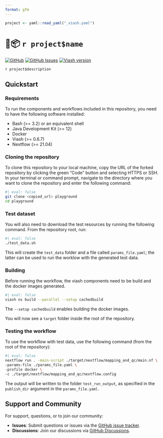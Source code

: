 ```yaml
---
format: gfm
---
```

```r
project <- yaml::read_yaml("_viash.yaml")
```
# 🌱📦 `r project$name`

[![GitHub](https://img.shields.io/badge/GitHub-viash--hub%2F`r project$name`-blue)](`r project$links$repository`) 
[![GitHub Issues](https://img.shields.io/github/issues/viash-hub/`r project$name`)](`r project$links$issue_tracker`) 
[![Viash version](https://img.shields.io/badge/Viash-v`r gsub("-", "--", project$viash_version)`-blue)](https://viash.io)

`r project$description`

## Quickstart

### Requirements

To run the components and workflows included in this repository,  you need to have the following software installed:

* Bash (>= 3.2) or an equivalent shell
* Java Development Kit (>= 12)
* Docker
* Viash (>= 0.6.7)
* Nextflow (>= 21.04)

### Cloning the repository
To clone this repository to your local machine, copy the URL of the forked repository by clicking the green "Code" button and selecting HTTPS or SSH.
In your terminal or command prompt, navigate to the directory where you want to clone the repository and enter the following command:

```bash
#| eval: false
git clone <copied_url> playground
cd playground
```

### Test dataset

You will also need to download the test resources by running the following command.
From the repository root, run:

```bash
#| eval: false
./test_data.sh
```

This will create the `test_data` folder and a file called `params_file.yaml`; the latter can be
used to run the worklow with the generated test data.

### Building

Before running the workflow, the viash components need to be build and the docker images generated.

```bash
#| eval: false
viash ns build --parallel --setup cachedbuild
```

::: {.callout-note}
The `--setup cachedbuild` enables building the docker images.
:::

You will now see a `target` folder inside the root of the repository.

### Testing the workflow

To use the workflow with test data, use the following command (from the root of the repository):

```bash
#| eval: false
nextflow run . -main-script ./target/nextflow/mapping_and_qc/main.nf \
-params-file ./params_file.yaml \
-profile docker \
-c ./target/nextflow/mapping_and_qc/nextflow.config
```

The output will be written to the folder `test_run_output`, as specified in the `publish_dir` argument
in the `params_file.yaml`.

## Support and Community

For support, questions, or to join our community:

- **Issues**: Submit questions or issues via the [GitHub issue tracker](`r project$links$issue_tracker`).
- **Discussions**: Join our discussions via [GitHub Discussions](`r project$links$repository`/discussions).